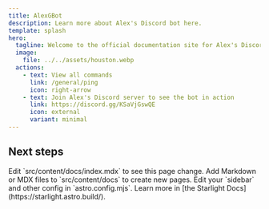 ```yaml
---
title: AlexGBot
description: Learn more about Alex's Discord bot here.
template: splash
hero:
  tagline: Welcome to the official documentation site for Alex's Discord bot, AlexGBot231.
  image:
    file: ../../assets/houston.webp
  actions:
    - text: View all commands
      link: /general/ping
      icon: right-arrow
    - text: Join Alex's Discord server to see the bot in action
      link: https://discord.gg/KSaVjGswQE
      icon: external
      variant: minimal
---
```



## Next steps

<CardGrid stagger>
	<Card title="Update content" icon="pencil">
		Edit `src/content/docs/index.mdx` to see this page change.
	</Card>
	<Card title="Add new content" icon="add-document">
		Add Markdown or MDX files to `src/content/docs` to create new pages.
	</Card>
	<Card title="Configure your site" icon="setting">
		Edit your `sidebar` and other config in `astro.config.mjs`.
	</Card>
	<Card title="Read the docs" icon="open-book">
		Learn more in [the Starlight Docs](https://starlight.astro.build/).
	</Card>
</CardGrid>